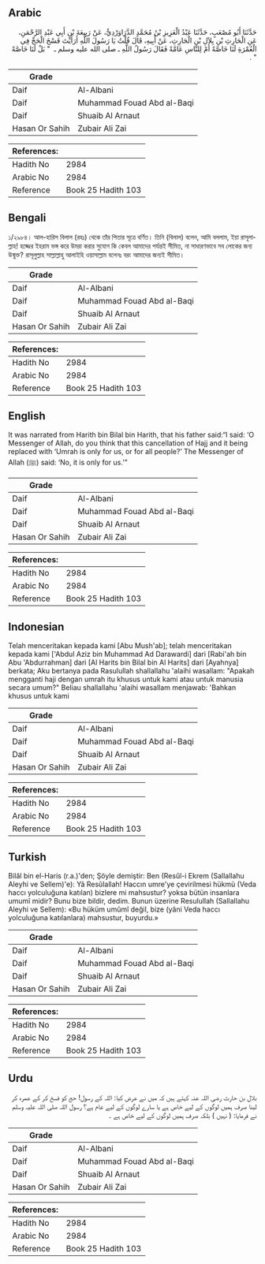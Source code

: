 ## Arabic


<div dir="rtl" lang="ar" style={{fontSize:'larger',backgroundColor:'#f8f9fa',padding:20}}>
حَدَّثَنَا أَبُو مُصْعَبٍ، حَدَّثَنَا عَبْدُ الْعَزِيزِ بْنُ مُحَمَّدٍ الدَّرَاوَرْدِيُّ، عَنْ رَبِيعَةَ بْنِ أَبِي عَبْدِ الرَّحْمَنِ، عَنِ الْحَارِثِ بْنِ بِلاَلِ بْنِ الْحَارِثِ، عَنْ أَبِيهِ، قَالَ قُلْتُ يَا رَسُولَ اللَّهِ أَرَأَيْتَ فَسْخَ الْحَجِّ فِي الْعُمْرَةِ لَنَا خَاصَّةً أَمْ لِلنَّاسِ عَامَّةً فَقَالَ رَسُولُ اللَّهِ ـ صلى الله عليه وسلم ـ ‏ "‏ بَلْ لَنَا خَاصَّةً ‏"‏ ‏.‏
</div>
<div style={{backgroundColor:'#f8f9fa',padding:20, marginBottom: 10}}><table> <thead> <tr> <th>Grade</th> <th></th> </tr> </thead> <tbody> <tr><td>Daif</td><td>Al-Albani</td></tr><tr><td>Daif</td><td>Muhammad Fouad Abd al-Baqi</td></tr><tr><td>Daif</td><td>Shuaib Al Arnaut</td></tr><tr><td>Hasan Or Sahih</td><td>Zubair Ali Zai</td></tr></tbody></table><table> <thead> <tr> <th>References:</th> <th></th> </tr> </thead> <tbody><tr><td>Hadith No</td><td>2984</td></tr><tr><td>Arabic No</td><td>2984</td></tr><tr><td>Reference</td><td>Book 25 Hadith 103</td></tr></tbody></table></div>

## Bengali


<div dir="ltr" lang="bn" style={{fontSize:'larger',backgroundColor:'#f8f9fa',padding:20}}>
১/২৯৮৪। আল-হারিস বিলাল (রহঃ) থেকে তাঁর পিতার সূত্রে বর্ণিত। তিনি (বিলাল) বলেন, আমি বললাম, ইয়া রাসূলাল্লাহ! হজ্জের ইহরাম ভঙ্গ করে উমরা করার সুযোগ কি কেবল আমাদের পর্যন্তই সীমিত, না সাধারণভাবে সব লোকের জন্য উন্মুক্ত? রাসূলুল্লাহ সাল্লাল্লাহু আলাইহি ওয়াসাল্লাম বলেনঃ বরং আমাদের জন্যই সীমিত।
</div>
<div style={{backgroundColor:'#f8f9fa',padding:20, marginBottom: 10}}><table> <thead> <tr> <th>Grade</th> <th></th> </tr> </thead> <tbody> <tr><td>Daif</td><td>Al-Albani</td></tr><tr><td>Daif</td><td>Muhammad Fouad Abd al-Baqi</td></tr><tr><td>Daif</td><td>Shuaib Al Arnaut</td></tr><tr><td>Hasan Or Sahih</td><td>Zubair Ali Zai</td></tr></tbody></table><table> <thead> <tr> <th>References:</th> <th></th> </tr> </thead> <tbody><tr><td>Hadith No</td><td>2984</td></tr><tr><td>Arabic No</td><td>2984</td></tr><tr><td>Reference</td><td>Book 25 Hadith 103</td></tr></tbody></table></div>

## English


<div dir="ltr" lang="en" style={{fontSize:'larger',backgroundColor:'#f8f9fa',padding:20}}>
It was narrated from Harith bin Bilal bin Harith, that his father said:“I said: ‘O Messenger of Allah, do you think that this cancellation of Hajj and it being replaced with ‘Umrah is only for us, or for all people?’ The Messenger of Allah (ﷺ) said: ‘No, it is only for us.’”
</div>
<div style={{backgroundColor:'#f8f9fa',padding:20, marginBottom: 10}}><table> <thead> <tr> <th>Grade</th> <th></th> </tr> </thead> <tbody> <tr><td>Daif</td><td>Al-Albani</td></tr><tr><td>Daif</td><td>Muhammad Fouad Abd al-Baqi</td></tr><tr><td>Daif</td><td>Shuaib Al Arnaut</td></tr><tr><td>Hasan Or Sahih</td><td>Zubair Ali Zai</td></tr></tbody></table><table> <thead> <tr> <th>References:</th> <th></th> </tr> </thead> <tbody><tr><td>Hadith No</td><td>2984</td></tr><tr><td>Arabic No</td><td>2984</td></tr><tr><td>Reference</td><td>Book 25 Hadith 103</td></tr></tbody></table></div>

## Indonesian


<div dir="ltr" lang="id" style={{fontSize:'larger',backgroundColor:'#f8f9fa',padding:20}}>
Telah menceritakan kepada kami [Abu Mush'ab]; telah menceritakan kepada kami ['Abdul Aziz bin Muhammad Ad Darawardi] dari [Rabi'ah bin Abu 'Abdurrahman] dari [Al Harits bin Bilal bin Al Harits] dari [Ayahnya] berkata; Aku bertanya pada Rasulullah shallallahu 'alaihi wasallam: "Apakah mengganti haji dengan umrah itu khusus untuk kami atau untuk manusia secara umum?" Beliau shallallahu 'alaihi wasallam menjawab: 'Bahkan khusus untuk kami
</div>
<div style={{backgroundColor:'#f8f9fa',padding:20, marginBottom: 10}}><table> <thead> <tr> <th>Grade</th> <th></th> </tr> </thead> <tbody> <tr><td>Daif</td><td>Al-Albani</td></tr><tr><td>Daif</td><td>Muhammad Fouad Abd al-Baqi</td></tr><tr><td>Daif</td><td>Shuaib Al Arnaut</td></tr><tr><td>Hasan Or Sahih</td><td>Zubair Ali Zai</td></tr></tbody></table><table> <thead> <tr> <th>References:</th> <th></th> </tr> </thead> <tbody><tr><td>Hadith No</td><td>2984</td></tr><tr><td>Arabic No</td><td>2984</td></tr><tr><td>Reference</td><td>Book 25 Hadith 103</td></tr></tbody></table></div>

## Turkish


<div dir="ltr" lang="tr" style={{fontSize:'larger',backgroundColor:'#f8f9fa',padding:20}}>
Bilâl bin el-Haris (r.a.)'den; Şöyle demiştir: Ben (Resûl-i Ekrem (Sallallahu Aleyhi ve Sellem)'e): Yâ Resûlallah! Haccın umre'ye çevirilmesi hükmü (Veda haccı yolculuğuna katılan) bizlere mi mahsustur? yoksa bütün insanlara umumî midir? Bunu bize bildir, dedim. Bunun üzerine Resulullah (Sallallahu Aleyhi ve Sellem): «Bu hüküm umûmî değil, bize (yâni Veda haccı yolculuğuna katılanlara) mahsustur, buyurdu.»
</div>
<div style={{backgroundColor:'#f8f9fa',padding:20, marginBottom: 10}}><table> <thead> <tr> <th>Grade</th> <th></th> </tr> </thead> <tbody> <tr><td>Daif</td><td>Al-Albani</td></tr><tr><td>Daif</td><td>Muhammad Fouad Abd al-Baqi</td></tr><tr><td>Daif</td><td>Shuaib Al Arnaut</td></tr><tr><td>Hasan Or Sahih</td><td>Zubair Ali Zai</td></tr></tbody></table><table> <thead> <tr> <th>References:</th> <th></th> </tr> </thead> <tbody><tr><td>Hadith No</td><td>2984</td></tr><tr><td>Arabic No</td><td>2984</td></tr><tr><td>Reference</td><td>Book 25 Hadith 103</td></tr></tbody></table></div>

## Urdu


<div dir="rtl" lang="ur" style={{fontSize:'larger',backgroundColor:'#f8f9fa',padding:20}}>
بلال بن حارث رضی اللہ عنہ کہتے ہیں کہ میں نے عرض کیا: اللہ کے رسول! حج کو فسخ کر کے عمرہ کر لینا صرف ہمیں لوگوں کے لیے خاص ہے یا سارے لوگوں کے لیے عام ہے؟ رسول اللہ صلی اللہ علیہ وسلم نے فرمایا: ( نہیں ) بلکہ صرف ہمیں لوگوں کے لیے خاص ہے ۔
</div>
<div style={{backgroundColor:'#f8f9fa',padding:20, marginBottom: 10}}><table> <thead> <tr> <th>Grade</th> <th></th> </tr> </thead> <tbody> <tr><td>Daif</td><td>Al-Albani</td></tr><tr><td>Daif</td><td>Muhammad Fouad Abd al-Baqi</td></tr><tr><td>Daif</td><td>Shuaib Al Arnaut</td></tr><tr><td>Hasan Or Sahih</td><td>Zubair Ali Zai</td></tr></tbody></table><table> <thead> <tr> <th>References:</th> <th></th> </tr> </thead> <tbody><tr><td>Hadith No</td><td>2984</td></tr><tr><td>Arabic No</td><td>2984</td></tr><tr><td>Reference</td><td>Book 25 Hadith 103</td></tr></tbody></table></div>